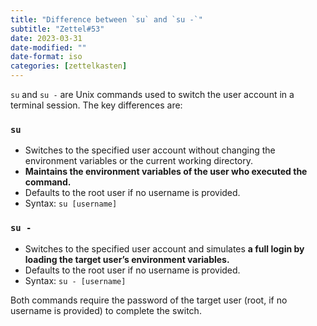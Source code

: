 ```yaml
---
title: "Difference between `su` and `su -`"
subtitle: "Zettel#53"
date: 2023-03-31
date-modified: ""
date-format: iso
categories: [zettelkasten]
---
```

`su` and `su -` are Unix commands used to switch the user account in a terminal session. The key differences are:

### `su`

   * Switches to the specified user account without changing the environment variables or the current working directory.
   * **Maintains the environment variables of the user who executed the command.**
   * Defaults to the root user if no username is provided.
   * Syntax: `su [username]`

### `su -`

   * Switches to the specified user account and simulates **a full login by loading the target user's environment variables.**
   * Defaults to the root user if no username is provided.
   * Syntax: `su - [username]`

Both commands require the password of the target user (root, if no username is provided) to complete the switch.
